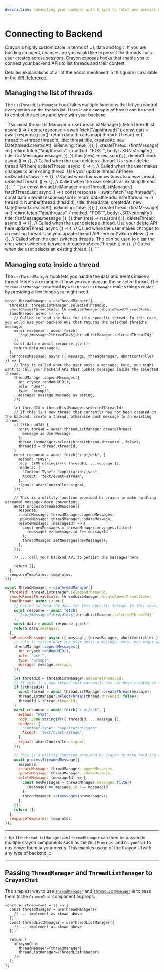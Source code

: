 ```yaml
---
description: Connecting your backend with Crayon to fetch and persist data
---
```



# Connecting to Backend

Crayon is highly customizable in terms of UI, data and logic. If you are building an agent, chances are you would like to persist the threads that a user creates across sessions. Crayon exposes hooks that enable you to connect your backend APIs to list threads and their content.

Detailed explanations of all of the hooks mentioned in this guide is available in the <ins>[API Reference](../../reference/js/react-core).</ins>

## Managing the list of threads

The `useThreadListManager` hook takes multiple functions that let you control every action on the theads list. Here is one example of how it can be used to control the actions and sync with your backend

<Tabs groupId="frontend-lang">

<TabItem value="ts" label="TypeScript">
```tsx
  const threadListManager = useThreadListManager({
    fetchThreadList: async () => {
      const response = await fetch("/api/threads");
      const data = await response.json();
      return data.threads.map((thread: Thread) => ({
        threadId: +thread.threadId,
        title: thread.title,
        createdAt: new Date(thread.createdAt),
        isRunning: false,
      }));
    },
    createThread: (firstMessage) => {
      return fetch("/api/threads", {
        method: "POST",
        body: JSON.stringify({
          title: firstMessage.message!,
        }),
      }).then((res) => res.json());
    },
    deleteThread: async () => {}, // Called when the user deletes a thread. Use your delete thread API here
    updateThread: async (t) => t, // Called when the user makes changes to an existing thread. Use your update thread API here
    onSwitchToNew: () => {}, // Called when the user switches to a new thread.
    onSelectThread: () => {}, // Called when the user selects an existing thread.
  });
```

</TabItem>

<TabItem value="js" label="JavaScript">
```jsx
  const threadListManager = useThreadListManager({
    fetchThreadList: async () => {
      const response = await fetch("/api/threads");
      const data = await response.json();
      return data.threads.map((thread) => ({
        threadId: Number(thread.threadId),
        title: thread.title,
        createdAt: new Date(thread.createdAt),
        isRunning: false,
      }));
    },
    createThread: (firstMessage) => {
      return fetch("/api/threads", {
        method: "POST",
        body: JSON.stringify({
          title: firstMessage.message,
        }),
      }).then((res) => res.json());
    },
    deleteThread: async () => {}, // Called when the user deletes a thread. Use your delete API here
    updateThread: async (t) => t, // Called when the user makes changes to an existing thread. Use your update thread API here
    onSwitchToNew: () => {}, // Called when the user switches threads. This can be used to clear the chat when switching between threads
    onSelectThread: () => {}, // Called when the user selects an existing thread.
  });
```

</TabItem>

</Tabs>

## Managing data inside a thread

The `useThreadManager` hook lets you handle the data and events inside a thread. Here's an example of how you can manage the selected thread. The `threadListManager` returned by `useThreadListManager` makes things easier by providing a few things you might need.

<Tabs groupId="frontend-lang">

<TabItem value="ts" label="TypeScript">

```tsx
const threadManager = useThreadManager({
  threadId: threadListManager.selectedThreadId,
  shouldResetThreadState: threadListManager.shouldResetThreadState,
  loadThread: async () => {
    // Called to load the data for this specific thread. In this case, you would use your backend API that returns the selected thread's messages
    const response = await fetch(
      `/api/messages?threadId=${threadListManager.selectedThreadId}`
    );
    const data = await response.json();
    return data.messages;
  },
  onProcessMessage: async ({ message, threadManager, abortController }) => {
    // This is called when the user posts a message. Here, you might want to call your backend API that pushes messages inside the selected thread.
    threadManager.appendMessages({
      id: crypto.randomUUID(),
      role: "user",
      type: "prompt",
      message: message.message as string,
    });

    let threadId = threadListManager.selectedThreadId;
    // If this is a new thread that currently has not been created on the backend, create a thread, otherwise push message to an existing thread
    if (!threadId) {
      const thread = await threadListManager.createThread(
        message as UserMessage
      );
      threadListManager.selectThread(thread.threadId!, false);
      threadId = thread.threadId;
    }
    const response = await fetch("/api/ask", {
      method: "POST",
      body: JSON.stringify({ threadId, ...message }),
      headers: {
        "Content-Type": "application/json",
        Accept: "text/event-stream",
      },
      signal: abortController.signal,
    });

    // This is a utility function provided by crayon to make handling streamed messages more convenient.
    await processStreamedMessage({
      response,
      createMessage: threadManager.appendMessages,
      updateMessage: threadManager.updateMessage,
      deleteMessage: (messageId) => {
        const newMessages = threadManager.messages.filter(
          (message) => message.id !== messageId
        );
        threadManager.setMessages(newMessages);
      },
    });

    // ... call your backend API to persist the messages here

    return [];
  },
  responseTemplates: templates,
});
```

</TabItem>

<TabItem value="js" label="JavaScript">

```jsx
const threadManager = useThreadManager({
  threadId: threadListManager.selectedThreadId,
  shouldResetThreadState: threadListManager.shouldResetThreadState,
  loadThread: async () => {
    // Called to load the data for this specific thread. In this case, you would use your backend API that returns the selected thread's messages
    const response = await fetch(
      `/api/messages?threadId=${threadListManager.selectedThreadId}`
    );
    const data = await response.json();
    return data.messages;
  },
  onProcessMessage: async ({ message, threadManager, abortController }) => {
    // This is called when the user posts a message. Here, you might want to call your backend API that pushes messages inside the selected thread.
    threadManager.appendMessages({
      id: crypto.randomUUID(),
      role: "user",
      type: "prompt",
      message: message.message,
    });

    let threadId = threadListManager.selectedThreadId;
    // If this is a new thread that currently has not been created on the backend, create a thread, otherwise push message to an existing thread
    if (!threadId) {
      const thread = await threadListManager.createThread(message);
      threadListManager.selectThread(thread.threadId, false);
      threadId = thread.threadId;
    }
    const response = await fetch("/api/ask", {
      method: "POST",
      body: JSON.stringify({ threadId, ...message }),
      headers: {
        "Content-Type": "application/json",
        Accept: "text/event-stream",
      },
      signal: abortController.signal,
    });

    // This is a utility function provided by crayon to make handling streamed messages more convenient.
    await processStreamedMessage({
      response,
      createMessage: threadManager.appendMessages,
      updateMessage: threadManager.updateMessage,
      deleteMessage: (messageId) => {
        const newMessages = threadManager.messages.filter(
          (message) => message.id !== messageId
        );
        threadManager.setMessages(newMessages);
      },
    });
    return [];
  },
  responseTemplates: templates,
});
```

</TabItem>

</Tabs>

---

:::tip
The `threadListManager` and `threadManager` can then be passed to multiple crayon components such as the `ChatProvider` and `CrayonChat` to customize them to your needs. This enables usage of the Crayon UI with any type of backend.
:::

---

## Passing `ThreadManager` and `ThreadListManager` to `CrayonChat`

The simplest way to use [`ThreadManager`](../../reference/js/react-core/type-aliases/ThreadManager.md) and [`ThreadListManager`](../../reference/js/react-core/type-aliases/ThreadListManager.md) is
to pass them to the `CrayonChat` component as props:

```tsx
const YourComponent = () => {
  const threadManager = useThreadManager({
    // ... implement as shown above
  });
  const threadListManager = useThreadListManager({
    // ... implement as shown above
  });

  return (
    <CrayonChat
      threadManager={threadManager}
      threadListManager={threadListManager}
    />
  );
};
```
